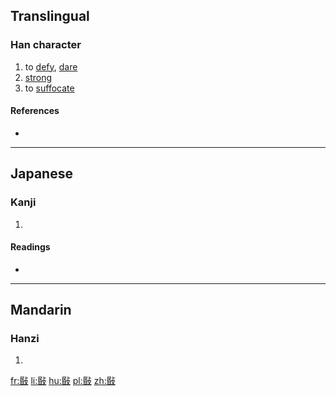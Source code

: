==Translingual==

===Han character===
{{Han char|rn=66|rad=攴|as=09|sn=13|four=7164<sub>7</sub>|canj=口日卜水 (RAYE)|ids=⿰[[昬]][[攴]]}}

# to [[defy]], [[dare]]
# [[strong]]
# to [[suffocate]]

====References====
* {{Han ref|kx=0474.131|dkj=13318|dj=0827.250|hdz=21470.071|uh=656F|ud=25967|bh=DDBC|bd=56764}}

----

==Japanese==

===Kanji===
{{ja-kanji|grade=|rs=攴09}}

# {{defn|lang=ja|sort=攴09}}

====Readings====
* {{ja-readings|on=[[びん]] (bin), [[みん]] (min), [[こん]] (kon)|kun=[[おかす]] (okasu), [[つとめる]] (tsutomeru)}}

----

==Mandarin==

===Hanzi===
{{cmn-hanzi|pin=[[mín]] ([[min2]]), [[hūn]] ([[hun1]])|wg=min<sup>2</sup>, hun<sup>1</sup>}}

# {{defn|lang=cmn|sort=攴09}}

[[fr:敯]]
[[li:敯]]
[[hu:敯]]
[[pl:敯]]
[[zh:敯]]